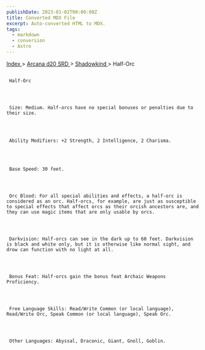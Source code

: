 ```yaml
---
publishDate: 2023-01-02T00:00:00Z
title: Converted MDX File
excerpt: Auto-converted HTML to MDX.
tags:
  - markdown
  - conversion
  - Astro
---
```







[
      Index
     ](-index)
     >
     [
      Arcana d20 SRD
     ](arcana-d20-srd-index)
     >
     [
      Shadowkind
     ](arcana-d20-srd-shadowkind-index)
     > Half-Orc
    





## 
     Half-Orc
    



     Size: Medium. Half-orcs have no special bonuses or penalties due to their size.
    



     Ability Modifiers: +2 Strength, 2 Intelligence, 2 Charisma.
    



     Base Speed: 30 feet.
    



     Orc Blood: For all special abilities and effects, a half-orc is considered as an orc. Half-orcs, for example, are just as susceptible to special effects that affect orcs as their orcish ancestors are, and they can use magic items that are only usable by orcs.
    



     Darkvision: Half-orcs can see in the dark up to 60 feet. Darkvision is black and white only, but it is otherwise like normal sight, and drow can function with no light at all.
    



     Bonus Feat: Half-orcs gain the bonus feat Archaic Weapons Proficiency.
    



     Free Language Skills: Read/Write Common (or local language), Read/Write Orc, Speak Common (or local language), Speak Orc.
    



     Other Languages: Abyssal, Draconic, Giant, Gnoll, Goblin.
    




